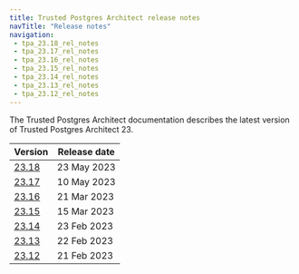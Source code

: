 ```yaml
---
title: Trusted Postgres Architect release notes
navTitle: "Release notes"
navigation:
 - tpa_23.18_rel_notes
 - tpa_23.17_rel_notes
 - tpa_23.16_rel_notes
 - tpa_23.15_rel_notes
 - tpa_23.14_rel_notes
 - tpa_23.13_rel_notes
 - tpa_23.12_rel_notes
---
```


The Trusted Postgres Architect documentation describes the latest version of Trusted Postgres Architect 23. 

|           Version            | Release date |
| ---------------------------- | ------------ |
| [23.18](tpa_23.17_rel_notes) | 23 May 2023  |
| [23.17](tpa_23.17_rel_notes) | 10 May 2023  |
| [23.16](tpa_23.16_rel_notes) | 21 Mar 2023  |
| [23.15](tpa_23.15_rel_notes) | 15 Mar 2023  |
| [23.14](tpa_23.14_rel_notes) | 23 Feb 2023  |
| [23.13](tpa_23.13_rel_notes) | 22 Feb 2023  |
| [23.12](tpa_23.12_rel_notes) | 21 Feb 2023  |

